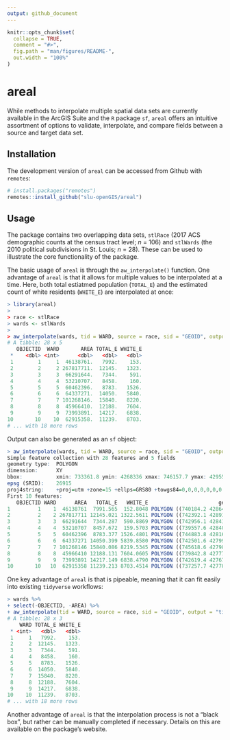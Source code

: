 ```yaml
---
output: github_document
---
```


<!-- README.md is generated from README.Rmd. Please edit that file -->

```r
knitr::opts_chunk$set(
  collapse = TRUE,
  comment = "#>",
  fig.path = "man/figures/README-",
  out.width = "100%"
)
```

# areal
While methods to interpolate multiple spatial data sets are currently available in the ArcGIS Suite and the `R` package `sf`, `areal` offers an intuitive assortment of options to validate, interpolate, and compare fields between a source and target data set. 

## Installation
The development version of `areal` can be accessed from Github with `remotes`:

``` r
# install.packages("remotes")
remotes::install_github("slu-openGIS/areal")
```

## Usage 
The package contains two overlapping data sets, `stlRace` (2017 ACS demographic counts at the census tract level; *n* = 106) and `stlWards` (the 2010 political subdivisions in St. Louis; *n* = 28). These can be used to illustrate the core functionality of the package.

The basic usage of `areal` is through the `aw_interpolate()` function. One advantage of `areal` is that it allows for multiple values to be interpolated at a time. Here, both total estiatmed population (`TOTAL_E`) and the estimated count of white residents (`WHITE_E`) are interpolated at once:

```r
> library(areal)
>
> race <- stlRace
> wards <- stlWards
>
> aw_interpolate(wards, tid = WARD, source = race, sid = "GEOID", output = "tibble", "TOTAL_E", "WHITE_E")
# A tibble: 28 x 5
   OBJECTID  WARD       AREA TOTAL_E WHITE_E
 *    <dbl> <int>      <dbl>   <dbl>   <dbl>
 1        1     1  46138761.   7992.    153.
 2        2     2 267817711.  12145.   1323.
 3        3     3  66291644.   7344.    591.
 4        4     4  53210707.   8458.    160.
 5        5     5  60462396.   8783.   1526.
 6        6     6  64337271.  14050.   5840.
 7        7     7 101268146.  15840.   8220.
 8        8     8  45966410.  12188.   7604.
 9        9     9  73993891.  14217.   6838.
10       10    10  62915358.  11239.   8703.
# ... with 18 more rows
```

Output can also be generated as an `sf` object:

```r
> aw_interpolate(wards, tid = WARD, source = race, sid = "GEOID", output = "sf", "TOTAL_E", "WHITE_E")
Simple feature collection with 28 features and 5 fields
geometry type:  POLYGON
dimension:      XY
bbox:           xmin: 733361.8 ymin: 4268336 xmax: 746157.7 ymax: 4295504
epsg (SRID):    26915
proj4string:    +proj=utm +zone=15 +ellps=GRS80 +towgs84=0,0,0,0,0,0,0 +units=m +no_defs
First 10 features:
   OBJECTID WARD      AREA   TOTAL_E   WHITE_E                       geometry
1         1    1  46138761  7991.565  152.8048 POLYGON ((740184.2 4286431,...
2         2    2 267817711 12145.021 1322.5611 POLYGON ((742392.1 4289178,...
3         3    3  66291644  7344.287  590.8869 POLYGON ((742956.1 4284113,...
4         4    4  53210707  8457.672  159.5703 POLYGON ((739557.6 4284080,...
5         5    5  60462396  8783.377 1526.4801 POLYGON ((744883.8 4281632,...
6         6    6  64337271 14050.399 5839.8580 POLYGON ((742501.6 4279976,...
7         7    7 101268146 15840.086 8219.5345 POLYGON ((745618.6 4279867,...
8         8    8  45966410 12188.131 7604.0605 POLYGON ((739842.8 4277724,...
9         9    9  73993891 14217.149 6838.4790 POLYGON ((742619.4 4276734,...
10       10   10  62915358 11239.213 8703.4514 POLYGON ((737257.7 4277050,...
```

One key advantage of `areal` is that is pipeable, meaning that it can fit easily into existing `tidyverse` workflows:

```r
> wards %>%
+ select(-OBJECTID, -AREA) %>%
+ aw_interpolate(tid = WARD, source = race, sid = "GEOID", output = "tibble", "TOTAL_E", "WHITE_E")
# A tibble: 28 x 3
    WARD TOTAL_E WHITE_E
 * <int>   <dbl>   <dbl>
 1     1   7992.    153.
 2     2  12145.   1323.
 3     3   7344.    591.
 4     4   8458.    160.
 5     5   8783.   1526.
 6     6  14050.   5840.
 7     7  15840.   8220.
 8     8  12188.   7604.
 9     9  14217.   6838.
10    10  11239.   8703.
# ... with 18 more rows
```

Another advantage of `areal` is that the interpolation process is not a "black box", but rather can be manually completed if necessary. Details on this are available on the package's website.
